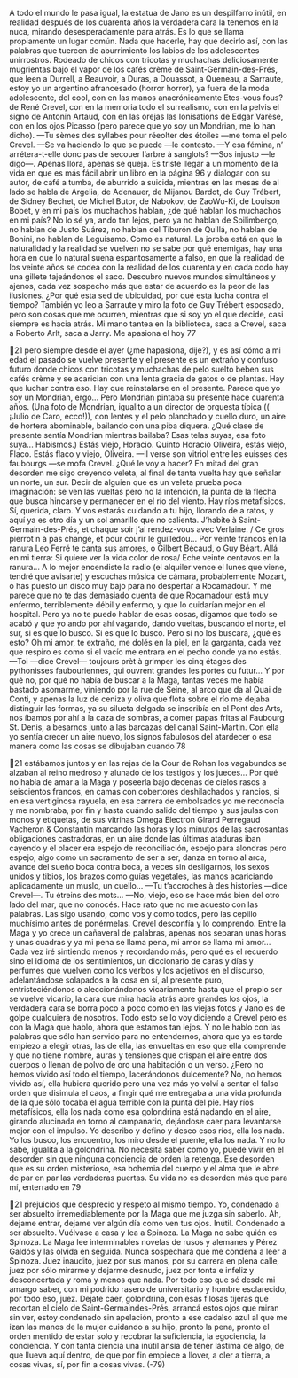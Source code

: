 A todo el mundo le pasa igual, la estatua de Jano es un despilfarro inútil, en
realidad después de los cuarenta años la verdadera cara la tenemos en la nuca,
mirando desesperadamente para atrás. Es lo que se llama propiamente un lugar
común. Nada que hacerle, hay que decirlo así, con las palabras que tuercen de
aburrimiento los labios de los adolescentes unirrostros. Rodeado de chicos con
tricotas y muchachas deliciosamente mugrientas bajo el vapor de los cafés crème
de Saint-Germain-des-Prés, que leen a Durrell, a Beauvoir, a Duras, a Douassot, a
Queneau, a Sarraute, estoy yo un argentino afrancesado (horror horror), ya fuera
de la moda adolescente, del cool, con en las manos anacrónicamente Etes-vous
fous? de René Crevel, con en la memoria todo el surrealismo, con en la pelvis el
signo de Antonin Artaud, con en las orejas las Ionisations de Edgar Varèse, con en
los ojos Picasso (pero parece que yo soy un Mondrian, me lo han dicho).
—Tu sèmes des syllabes pour réeolter des étoiles —me toma el pelo Crevel.
—Se va haciendo lo que se puede —le contesto.
—Y esa fémina, n’ arrétera-t-elle donc pas de secouer l’arbre à sanglots?
—Sos injusto —le digo—. Apenas llora, apenas se queja.
Es triste llegar a un momento de la vida en que es más fácil abrir un libro en la
página 96 y dialogar con su autor, de café a tumba, de aburrido a suicida,
mientras en las mesas de al lado se habla de Argelia, de Adenauer, de Mijanou
Bardot, de Guy Trébert, de Sidney Bechet, de Michel Butor, de Nabokov, de ZaoWu-Ki, de Louison Bobet, y en mi país los muchachos hablan, ¿de qué hablan los
muchachos en mi país? No lo sé ya, ando tan lejos, pero ya no hablan de
Spilimbergo, no hablan de Justo Suárez, no hablan del Tiburón de Quillá, no
hablan de Bonini, no hablan de Leguisamo. Como es natural. La joroba está en que
la naturalidad y la realidad se vuelven no se sabe por qué enemigas, hay una
hora en que lo natural suena espantosamente a falso, en que la realidad de los
veinte años se codea con la realidad de los cuarenta y en cada codo hay una
gillete tajeándonos el saco. Descubro nuevos mundos simultáneos y ajenos, cada
vez sospecho más que estar de acuerdo es la peor de las ilusiones. ¿Por qué esta
sed de ubicuidad, por qué esta lucha contra el tiempo? También yo leo a Sarraute
y miro la foto de Guy Trébert esposado, pero son cosas que me ocurren, mientras
que si soy yo el que decide, casi siempre es hacia atrás. Mi mano tantea en la
biblioteca, saca a Crevel, saca a Roberto Arlt, saca a Jarry. Me apasiona el hoy
77

21
pero siempre desde el ayer (¿me hapasiona, dije?), y es así cómo a mi edad el
pasado se vuelve presente y el presente es un extraño y confuso futuro donde
chicos con tricotas y muchachas de pelo suelto beben sus cafés crème y se
acarician con una lenta gracia de gatos o de plantas.
Hay que luchar contra eso.
Hay que reinstalarse en el presente.
Parece que yo soy un Mondrian, ergo...
Pero Mondrian pintaba su presente hace cuarenta años.
(Una foto de Mondrian, igualito a un director de orquesta típica (( ¡Julio de
Caro, ecco!)), con lentes y el pelo planchado y cuello duro, un aire de hortera
abominable, bailando con una piba diquera. ¿Qué clase de presente sentía
Mondrian mientras bailaba? Esas telas suyas, esa foto suya... Habismos.)
Estás viejo, Horacio. Quinto Horacio Oliveira, estás viejo, Flaco. Estás flaco y
viejo, Oliveira.
—Il verse son vitriol entre les euisses des faubourgs —se mofa Crevel.
¿Qué le voy a hacer? En mitad del gran desorden me sigo creyendo veleta, al
final de tanta vuelta hay que señalar un norte, un sur. Decir de alguien que es un
veleta prueba poca imaginación: se ven las vueltas pero no la intención, la punta
de la flecha que busca hincarse y permanecer en el río del viento.
Hay ríos metafísicos. Sí, querida, claro. Y vos estarás cuidando a tu hijo,
llorando de a ratos, y aquí ya es otro día y un sol amarillo que no calienta. J’habite
à Saint-Germain-des-Prés, et chaque soir j’ai rendez-vous avec Verlaine. / Ce gros pierrot
n à pas changé, et pour courir le guilledou... Por veinte francos en la ranura Leo Ferré
te canta sus amores, o Gilbert Bécaud, o Guy Béart. Allá en mi tierra: Si quiere ver
la vida color de rosa/ Eche veinte centavos en la ranura... A lo mejor encendiste la
radio (el alquiler vence el lunes que viene, tendré que avisarte) y escuchas
música de cámara, probablemente Mozart, o has puesto un disco muy bajo para
no despertar a Rocamadour. Y me parece que no te das demasiado cuenta de que
Rocamadour está muy enfermo, terriblemente débil y enfermo, y que lo
cuidarían mejor en el hospital. Pero ya no te puedo hablar de esas cosas, digamos
que todo se acabó y que yo ando por ahí vagando, dando vueltas, buscando el
norte, el sur, si es que lo busco. Si es que lo busco. Pero si no los buscara, ¿qué es
esto? Oh mi amor, te extraño, me dolés en la piel, en la garganta, cada vez que
respiro es como si el vacío me entrara en el pecho donde ya no estás.
—Toi —dice Crevel— toujours prèt à grimper les cinq étages des pythonisses
faubouriennes, qui ouvrent grandes les portes du futur...
Y por qué no, por qué no había de buscar a la Maga, tantas veces me había
bastado asomarme, viniendo por la rue de Seine, al arco que da al Quai de Conti,
y apenas la luz de ceniza y oliva que flota sobre el río me dejaba distinguir las
formas, ya su silueta delgada se inscribía en el Pont des Arts, nos íbamos por ahí
a la caza de sombras, a comer papas fritas al Faubourg St. Denis, a besarnos junto
a las barcazas del canal Saint-Martin. Con ella yo sentía crecer un aire nuevo, los
signos fabulosos del atardecer o esa manera como las cosas se dibujaban cuando
78

21
estábamos juntos y en las rejas de la Cour de Rohan los vagabundos se alzaban al
reino medroso y alunado de los testigos y los jueces... Por qué no había de amar a
la Maga y poseerla bajo decenas de cielos rasos a seiscientos francos, en camas
con cobertores deshilachados y rancios, si en esa vertiginosa rayuela, en esa
carrera de embolsados yo me reconocía y me nombraba, por fin y hasta cuándo
salido del tiempo y sus jaulas con monos y etiquetas, de sus vitrinas Omega
Electron Girard Perregaud Vacheron & Constantin marcando las horas y los
minutos de las sacrosantas obligaciones castradoras, en un aire donde las últimas
ataduras iban cayendo y el placer era espejo de reconciliación, espejo para
alondras pero espejo, algo como un sacramento de ser a ser, danza en torno al
arca, avance del sueño boca contra boca, a veces sin desligarnos, los sexos unidos
y tibios, los brazos como guías vegetales, las manos acariciando aplicadamente
un muslo, un cuello...
—Tu t’accroches à des histories —dice Crevel—. Tu étreins des mots...
—No, viejo, eso se hace más bien del otro lado del mar, que no conocés. Hace
rato que no me acuesto con las palabras. Las sigo usando, como vos y como
todos, pero las cepillo muchísimo antes de ponérmelas.
Crevel desconfía y lo comprendo. Entre la Maga y yo crece un cañaveral de
palabras, apenas nos separan unas horas y unas cuadras y ya mi pena se llama
pena, mi amor se llama mi amor... Cada vez iré sintiendo menos y recordando
más, pero qué es el recuerdo sino el idioma de los sentimientos, un diccionario
de caras y días y perfumes que vuelven como los verbos y los adjetivos en el
discurso, adelantándose solapados a la cosa en sí, al presente puro,
entristeciéndonos o aleccionándonos vicariamente hasta que el propio ser se
vuelve vicario, la cara que mira hacia atrás abre grandes los ojos, la verdadera
cara se borra poco a poco como en las viejas fotos y Jano es de golpe cualquiera
de nosotros. Todo esto se lo voy diciendo a Crevel pero es con la Maga que
hablo, ahora que estamos tan lejos. Y no le hablo con las palabras que sólo han
servido para no entendernos, ahora que ya es tarde empiezo a elegir otras, las de
ella, las envueltas en eso que ella comprende y que no tiene nombre, auras y
tensiones que crispan el aire entre dos cuerpos o llenan de polvo de oro una
habitación o un verso. ¿Pero no hemos vivido así todo el tiempo, lacerándonos
dulcemente? No, no hemos vivido así, ella hubiera querido pero una vez más yo
volví a sentar el falso orden que disimula el caos, a fingir qué me entregaba a una
vida profunda de la que sólo tocaba el agua terrible con la punta del pie. Hay
ríos metafísicos, ella los nada como esa golondrina está nadando en el aire,
girando alucinada en torno al campanario, dejándose caer para levantarse mejor
con el impulso. Yo describo y defino y deseo esos ríos, ella los nada. Yo los
busco, los encuentro, los miro desde el puente, ella los nada. Y no lo sabe,
igualita a la golondrina. No necesita saber como yo, puede vivir en el desorden
sin que ninguna conciencia de orden la retenga. Ese desorden que es su orden
misterioso, esa bohemia del cuerpo y el alma que le abre de par en par las
verdaderas puertas. Su vida no es desorden más que para mí, enterrado en
79

21
prejuicios que desprecio y respeto al mismo tiempo. Yo, condenado a ser
absuelto irremediablemente por la Maga que me juzga sin saberlo. Ah, dejame
entrar, dejame ver algún día como ven tus ojos.
Inútil. Condenado a ser absuelto. Vuélvase a casa y lea a Spinoza. La Maga no
sabe quién es Spinoza. La Maga lee interminables novelas de rusos y alemanes y
Pérez Galdós y las olvida en seguida. Nunca sospechará que me condena a leer a
Spinoza. Juez inaudito, juez por sus manos, por su carrera en plena calle, juez
por sólo mirarme y dejarme desnudo, juez por tonta e infeliz y desconcertada y
roma y menos que nada. Por todo eso que sé desde mi amargo saber, con mi
podrido rasero de universitario y hombre esclarecido, por todo eso, juez. Dejate
caer, golondrina, con esas filosas tijeras que recortan el cielo de Saint-Germaindes-Prés, arrancá estos ojos que miran sin ver, estoy condenado sin apelación,
pronto a ese cadalso azul al que me izan las manos de la mujer cuidando a su
hijo, pronto la pena, pronto el orden mentido de estar solo y recobrar la
suficiencia, la egociencia, la conciencia. Y con tanta ciencia una inútil ansia de
tener lástima de algo, de que llueva aquí dentro, de que por fin empiece a llover,
a oler a tierra, a cosas vivas, sí, por fin a cosas vivas.
(-79)
